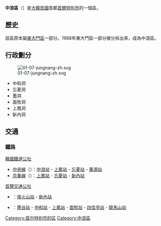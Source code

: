 {{Infobox settlement
| name                    = 中浪區
| settlement_type         = [[韩国行政区划|自治區]]
| translit_lang1          = [[韓語|韓語]]
| translit_lang1_type1    = [[諺文|諺文]]
| translit_lang1_info1    = 중랑구
| translit_lang1_type2    = [[朝鮮漢字|漢字]]
| translit_lang1_info2    = 中浪區
| translit_lang1_type3    = {{nowrap|[[文化观光部2000年式|文化观光部2000年式]]}}
| translit_lang1_info3    = Jungnang-gu
| translit_lang1_type4    = {{nowrap|[[马科恩-赖肖尔表记法|马科恩-赖肖尔表记法]]}}
| translit_lang1_info4    = Chungnang-gu
| image_skyline           = Seoul Jungnang-gu Office.jpg
| image_caption           = 中浪區廳
| image_flag              = Flag of Jungnang, Seoul.svg
| image_seal              = 
| image_map               = Seoul Jungnang-gu.svg
| map_caption             = 中浪區在首爾特別市的位置
| subdivision_type        = 國家
| subdivision_name        = {{ROK}}
| subdivision_type1       = [[朝鮮地區|地區]]
| subdivision_name1       = [[韓國首都圈|韓國首都圈]]
| subdivision_type2       = 省級行政區
| subdivision_name2       = [[首爾特別市|首爾特別市]]
| parts_type              = 行政區劃
| parts                   = 20個[[行政洞|行政洞]]
| area_total_km2          = 18.50
| population_total        = 440,863
| population_density_km2  = auto
| leader_title            = 區廳長
| leader_name			  = {{link-ko|柳炅基|류경기}}
| leader_party            = {{MPK}}
| leader_title1           = 國會議員
| leader_name1            = {{ubl|甲：[[徐瑛教|徐瑛教]]{{small|（{{MPK}}）}}|乙：[[朴洪根|朴洪根]]{{small|（{{MPK}}）}}}}
| blank1_name             = 區樹
| blank1_info             = [[櫸樹|櫸樹]]
| blank2_name             = 區花
| blank2_info             = [[梨|梨花]]
| blank3_name             = 區鳥
| blank3_info             = [[普通喜鵲|喜鵲]]
}}

'''中浪區'''（{{kor|諺=중랑구|漢=中浪區|羅=Jungnang gu|f=y}}）是[[大韓民國|大韓民國]]首都[[首爾特別市|首爾特別市]]的一個區。

==歷史==
該區原本屬[[東大門區|東大門區]]一部分。1988年東大門區一部分被分拆出來，成為中浪區。

==行政劃分==
[[File:01-07-jungnang-zh.svg|thumb]]
*中和洞
*忘憂洞
*墨洞
*面牧洞
*上鳳洞
*新內洞

== 交通 ==
=== 鐵路 ===
; [[韓國鐵道公社|韓國鐵道公社]]
* [[中央線_(韓國)|中央線]]（{{韓國都市鐵道|KR1}}）：[[中浪站|中浪站]] - [[上鳳站|上鳳站]] - [[忘憂站|忘憂站]] - [[養源站|養源站]]
* [[京春線|京春線]]（{{韓國都市鐵道|KR4}}）：[[上鳳站|上鳳站]] - [[忘憂站|忘憂站]] - [[新內站|新內站]]
; [[首爾交通公社|首爾交通公社]]
* {{韓國都市鐵道|SM6}}：[[烽火山站|烽火山站]] - [[新內站|新內站]]
* {{韓國都市鐵道|SM7}}：[[墨谷站|墨谷站]] - [[中和站_(首爾)|中和站]] - [[上鳳站|上鳳站]] - [[面牧站|面牧站]] - [[四佳亭站|四佳亭站]] - [[龍馬山站|龍馬山站]]

{{Commons category|Jungnang-gu, Seoul}}

{{首爾特別市行政區劃}}
{{korea-stub}}
{{DEFAULTSORT:Jungnang-gu}}
[[Category:首尔特别市的区|Category:首尔特别市的区]]
[[Category:中浪區|Category:中浪區]]